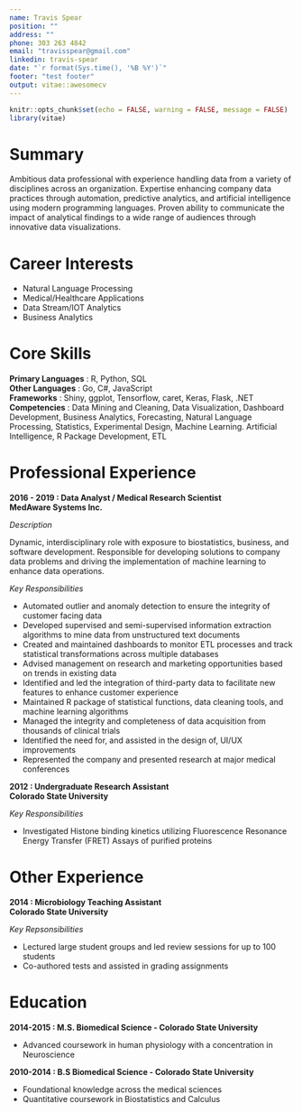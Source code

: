 ```yaml
---
name: Travis Spear
position: ""
address: ""
phone: 303 263 4842
email: "travisspear@gmail.com"
linkedin: travis-spear
date: "`r format(Sys.time(), '%B %Y')`"
footer: "test footer"
output: vitae::awesomecv
---
```


```r
knitr::opts_chunk$set(echo = FALSE, warning = FALSE, message = FALSE)
library(vitae)
```

# Summary
Ambitious data professional with experience handling data from a variety of disciplines across an organization. Expertise enhancing company data practices through automation, predictive analytics, and 
artificial intelligence using modern programming languages. Proven ability to communicate the impact of analytical findings to a wide range of audiences through innovative data visualizations. 


# Career Interests
 * Natural Language Processing
 * Medical/Healthcare Applications
 * Data Stream/IOT Analytics
 * Business Analytics


# Core Skills  
**Primary Languages** : R, Python, SQL  
**Other Languages** : Go, C#, JavaScript  
**Frameworks** : Shiny, ggplot, Tensorflow, caret, Keras, Flask, .NET  
**Competencies** : Data Mining and Cleaning, Data Visualization, Dashboard Development, Business Analytics, Forecasting, Natural Language Processing, Statistics, Experimental Design, Machine Learning. Artificial Intelligence, R Package Development, ETL


# Professional Experience
**2016 - 2019 : Data Analyst / Medical Research Scientist**  
**MedAware Systems Inc.**  

*Description*

Dynamic, interdisciplinary role with exposure to biostatistics, business, and software development. Responsible for developing solutions to company data problems and driving the implementation of machine learning to enhance data operations.

*Key Responsibilities* 
  
  * Automated outlier and anomaly detection to ensure the integrity of customer facing data
  * Developed supervised and semi-supervised information extraction algorithms to mine data from unstructured text documents
  * Created and maintained dashboards to monitor ETL processes and track statistical transformations across multiple databases
  * Advised management on research and marketing opportunities based on trends in existing data
  * Identified and led the integration of third-party data to facilitate new features to enhance customer experience
  * Maintained R package of statistical functions, data cleaning tools, and machine learning algorithms
  *	Managed the integrity and completeness of data acquisition from thousands of clinical trials
  *	Identified the need for, and assisted in the design of, UI/UX improvements
  * Represented the company and presented research at major medical conferences


**2012 : Undergraduate Research Assistant **  
**Colorado State University**  

*Key Responsibilities*  

  * Investigated Histone binding kinetics utilizing Fluorescence Resonance Energy Transfer (FRET) Assays of purified proteins


# Other Experience
**2014 : Microbiology Teaching Assistant**  
**Colorado State University**  

*Key Repsonsibilities*  

  * Lectured large student groups and led review sessions for up to 100 students
  * Co-authored tests and assisted in grading assignments
  

# Education  
**2014-2015 : M.S. Biomedical Science - Colorado State University** 

 * Advanced coursework in human physiology with a concentration in Neuroscience  

**2010-2014 : B.S Biomedical Science - Colorado State University**

 * Foundational knowledge across the medical sciences
 * Quantitative coursework in Biostatistics and Calculus

